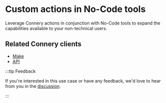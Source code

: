 # Custom actions in No-Code tools

Leverage Connery actions in conjunction with No-Code tools to expand the capabilities available to your non-technical users.

## Related Connery clients

- [Make](/docs/clients/native/make)
- [API](/docs/clients/native/api)

:::tip Feedback

If you're interested in this use case or have any feedback, we'd love to hear from you in the [discussion](https://github.com/connery-io/connery/discussions/87).

:::

